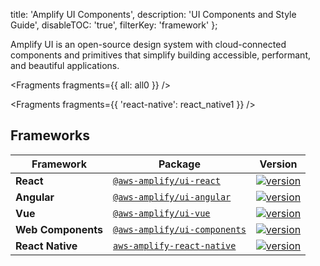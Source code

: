   title: 'Amplify UI Components',
  description: 'UI Components and Style Guide',
  disableTOC: 'true',
  filterKey: 'framework'
};

Amplify UI is an open-source design system with cloud-connected components and primitives that simplify building accessible, performant, and beautiful applications.


<Fragments fragments={{ all: all0 }} />


<Fragments fragments={{ 'react-native': react_native1 }} />

## Frameworks

| Framework | Package | Version |
| --- | --- | --- |
| **React** | [`@aws-amplify/ui-react`](https://www.npmjs.com/package/@aws-amplify/ui-react) | [![version](https://img.shields.io/npm/v/@aws-amplify/ui-react/latest.svg)](https://www.npmjs.com/package/@aws-amplify/ui-react) | [`README.md`](../amplify-ui-react/README) | [`React`](#react) |
| **Angular** | [`@aws-amplify/ui-angular`](https://www.npmjs.com/package/@aws-amplify/ui-angular) | [![version](https://img.shields.io/npm/v/@aws-amplify/ui-angular/latest.svg)](https://www.npmjs.com/package/@aws-amplify/ui-angular) | [`README.md`](../amplify-ui-angular/README) | [`Angular`](#angular) |
| **Vue** | [`@aws-amplify/ui-vue`](https://www.npmjs.com/package/@aws-amplify/ui-vue) | [![version](https://img.shields.io/npm/v/@aws-amplify/ui-vue/latest.svg)](https://www.npmjs.com/package/@aws-amplify/ui-vue) | [`README.md`](README) | [`Vue`](#Vue) |
| **Web Components** | [`@aws-amplify/ui-components`](https://www.npmjs.com/package/@aws-amplify/ui-components) | [![version](https://img.shields.io/npm/v/@aws-amplify/ui-components/latest.svg)](https://www.npmjs.com/package/@aws-amplify/ui-components) | [`README.md`](README) | [`Web Components`](#web-components) |
| **React Native** | [`aws-amplify-react-native`](https://www.npmjs.com/package/aws-amplify-react-native) | [![version](https://img.shields.io/npm/v/aws-amplify-react-native/latest.svg)](https://www.npmjs.com/package/aws-amplify-react-native) | [`README.md`](README) | [`Web Components`](#web-components) |

